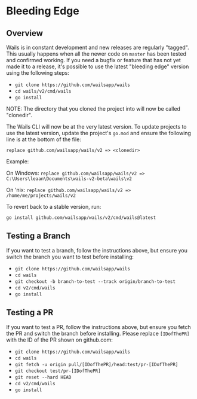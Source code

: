# Bleeding Edge

## Overview

Wails is in constant development and new releases are regularly "tagged". This usually happens when all the newer code on `master` has been tested and confirmed working. If you need a bugfix or feature that has not yet made it to a release, it's possible to use the latest "bleeding edge" version using the following steps:

- `git clone https://github.com/wailsapp/wails`
- `cd wails/v2/cmd/wails`
- `go install`

NOTE: The directory that you cloned the project into will now be called "clonedir".

The Wails CLI will now be at the very latest version. To update projects to use the latest version, update the project's `go.mod` and ensure the following line is at the bottom of the file:

`replace github.com/wailsapp/wails/v2 => <clonedir>`

Example:

On Windows: `replace github.com/wailsapp/wails/v2 => C:\Users\leaan\Documents\wails-v2-beta\wails\v2`

On 'nix: `replace github.com/wailsapp/wails/v2 => /home/me/projects/wails/v2`

To revert back to a stable version, run:

`go install github.com/wailsapp/wails/v2/cmd/wails@latest`

## Testing a Branch

If you want to test a branch, follow the instructions above, but ensure you switch the branch you want to test before installing:

- `git clone https://github.com/wailsapp/wails`
- `cd wails`
- `git checkout -b branch-to-test --track origin/branch-to-test`
- `cd v2/cmd/wails`
- `go install`

## Testing a PR

If you want to test a PR, follow the instructions above, but ensure you fetch the PR and switch the branch before installing. Please replace `[IDofThePR]` with the ID of the PR shown on github.com:

- `git clone https://github.com/wailsapp/wails`
- `cd wails`
- `git fetch -u origin pull/[IDofThePR]/head:test/pr-[IDofThePR]`
- `git checkout test/pr-[IDofThePR]`
- `git reset --hard HEAD`
- `cd v2/cmd/wails`
- `go install`
